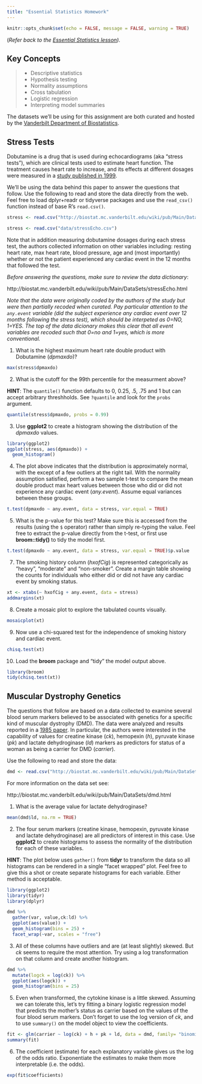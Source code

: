 ```yaml
---
title: "Essential Statistics Homework"
---
```


```r
knitr::opts_chunk$set(echo = FALSE, message = FALSE, warning = TRUE)
```

(_Refer back to the [Essential Statistics lesson](r-stats.html))._

## Key Concepts

> 
- Descriptive statistics
- Hypothesis testing
- Normality assumptions
- Cross tabulation
- Logistic regression
- Interpreting model summaries

The datasets we'll be using for this assignment are both curated and hosted by the [Vanderbilt Department of Biostatistics](http://biostat.mc.vanderbilt.edu/wiki/Main/DataSets).

## Stress Tests

Dobutamine is a drug that is used during echocardiograms (aka "stress tests"), which are clinical tests used to estimate heart function. The treatment causes heart rate to increase, and its effects at different dosages were measured in a [study published in 1999](https://www.ncbi.nlm.nih.gov/pubmed/10080472).

We'll be using the data behind this paper to answer the questions that follow. Use the following to read and store the data directly from the web. Feel free to load dplyr+readr or tidyverse packages and use the `read_csv()` function instead of base R's `read.csv()`.

```r
stress <- read.csv("http://biostat.mc.vanderbilt.edu/wiki/pub/Main/DataSets/stressEcho.csv")
```

```r
stress <- read.csv("data/stressEcho.csv")
```

Note that in addition measuring dobutamine dosages during each stress test, the authors collected information on other variables including: resting heart rate, max heart rate, blood pressure, age and (most importantly) whether or not the patient experienced any cardiac event in the 12 months that followed the test.

*Before answering the questions, make sure to review the data dictionary*: 

http://biostat.mc.vanderbilt.edu/wiki/pub/Main/DataSets/stressEcho.html

*Note that the data were originally coded by the authors of the study but were then partially recoded when curated. Pay particular attention to the `any.event` variable (did the subject experience any cardiac event over 12 months following the stress test), which should be interpeted as 0=NO, 1=YES. The top of the data dicionary makes this clear that all event variables are recoded such that 0=no and 1=yes, which is more conventional.*

1. What is the highest maximum heart rate double product with Dobutamine (*dpmaxdo*)?

```r
max(stress$dpmaxdo)
```

2. What is the cutoff for the 99th percentile for the measurment above? 

**HINT**: The `quantile()` function defaults to 0, 0.25, .5, .75 and 1 but can accept arbitrary threshholds. See `?quantile` and look for the `probs` argument.

```r
quantile(stress$dpmaxdo, probs = 0.99)
```

3. Use **ggplot2** to create a histogram showing the distribution of the *dpmaxdo* values.  

```r
library(ggplot2)
ggplot(stress, aes(dpmaxdo)) +
  geom_histogram()
```

4. The plot above indicates that the distribution is approximately normal, with the except of a few outliers at the right tail. With the normality assumption satisfied, perform a two sample t-test to compare the mean double product max heart values between those who did or did not experience any cardiac event (*any.event*). Assume equal variances between these groups.

```r
t.test(dpmaxdo ~ any.event, data = stress, var.equal = TRUE)
```

5. What is the p-value for this test? Make sure this is accessed from the results (using the `$` operator) rather than simply re-typing the value. Feel free to extract the p-value directly from the t-test, or first use **broom::tidy()** to tidy the model first.

```r
t.test(dpmaxdo ~ any.event, data = stress, var.equal = TRUE)$p.value
```

7. The smoking history column (*hxofCig*) is represented categorically as "heavy", "moderate" and "non-smoker". Create a margin table showing the counts for individuals who either did or did not have any cardiac event by smoking status.

```r
xt <- xtabs(~ hxofCig + any.event, data = stress)
addmargins(xt)
```

8. Create a mosaic plot to explore the tabulated counts visually.

```r
mosaicplot(xt)
```

9. Now use a chi-squared test for the independence of smoking history and cardiac event.

```r
chisq.test(xt)
```

10. Load the **broom** package and "tidy" the model output above.

```r
library(broom)
tidy(chisq.test(xt))
```


## Muscular Dystrophy Genetics

The questions that follow are based on a data collected to examine several blood serum markers believed to be associated with genetics for a specific kind of muscular dystrophy (DMD). The data were analyzed and results reported in a [1985 paper](https://www.ncbi.nlm.nih.gov/pubmed/7137219). In particular, the authors were interested in the capability of values for creatine kinase (*ck*), hemopexin (*h*), pyruvate kinase (*pk*) and lactate dehydroginase (*ld*) markers as predictors for status of a woman as being a carrier for DMD (*carrier*). 

Use the following to read and store the data:

```r
dmd <- read.csv("http://biostat.mc.vanderbilt.edu/wiki/pub/Main/DataSets/dmd.csv")
```

For more information on the data set see: 

http://biostat.mc.vanderbilt.edu/wiki/pub/Main/DataSets/dmd.html

1. What is the average value for lactate dehydroginase?
```r
mean(dmd$ld, na.rm = TRUE)
```

2. The four serum markers (creatine kinase, hemopexin, pyruvate kinase and lactate dehydroginase) are all predictors of interest in this case. Use **ggplot2** to create histograms to assess the normality of the distribution for each of these variables.

**HINT**: The plot below uses `gather()` from **tidyr** to transform the data so all histograms can be rendered in a single "facet wrapped" plot. Feel free to give this a shot or create separate histograms for each variable. Either method is acceptable.

```r
library(ggplot2)
library(tidyr)
library(dplyr)

dmd %>%
  gather(var, value,ck:ld) %>%
  ggplot(aes(value)) +
  geom_histogram(bins = 25) +
  facet_wrap(~var, scales = "free")
```

3. All of these columns have outliers and are (at least slightly) skewed. But *ck* seems to require the most attention. Try using a log transformation on that column and create another histogram.

```r
dmd %>%
  mutate(logck = log(ck)) %>%
  ggplot(aes(logck)) +
  geom_histogram(bins = 25)
```

5. Even when transformed, the cytokine kinase is a little skewed. Assuming we can tolerate this, let's try fitting a binary logistic regression model that predicts the mother's status as carrier based on the values of the four blood serum markers. Don't forget to use the log version of *ck*, and to use `summary()` on the model object to view the coefficients.

```r
fit <- glm(carrier ~ log(ck) + h + pk + ld, data = dmd, family= "binomial")
summary(fit)
```

6. The coefficient (estimate) for each explanatory variable gives us the log of the odds ratio. Exponentiate the estimates to make them more interpretable (i.e. the odds).

```r
exp(fit$coefficients)
```



